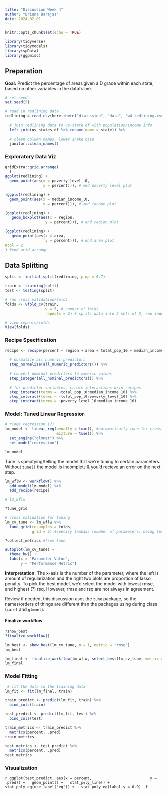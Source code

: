 ```yaml
---
title: "Discussion Week 4"
author: "Briana Barajas"
date: 2024-02-01
---
```


```r
knitr::opts_chunk$set(echo = TRUE)

library(tidyverse)
library(tidymodels)
library(spData)
library(ggpmisc)
```

## Preparation
__Goal:__ Predict the percentage of areas given a D grade within each state, based on other variables in the dataframe. 
```r
# set seed
set.seed(5)

# read in redlining data
redlining = read_csv(here::here("discussion", "data", "w4-redlining.csv")) %>% 
  
  # join redlining data to us-state-df with population/income info
  left_join(us_states_df %>% rename(name = state)) %>% 
  
  # clean column names, lower snake case
  janitor::clean_names()
```

### Exploratory Data Viz

```r
gridExtra::grid.arrange(
  (
ggplot(redlining) +
  geom_point(aes(x = poverty_level_10, 
                 y = percent))), # end poverty level plot

(ggplot(redlining) +
  geom_point(aes(x = median_income_10, 
                 y = percent))), # end income plot

(ggplot(redlining) +
   geom_boxplot(aes(x = region,
                  y = percent))), # end region plot

(ggplot(redlining) +
   geom_point(aes(x = area,
                  y = percent))), # end area plot
ncol = 2
) #end grid.arrange
```

## Data Splitting

```r
split <- initial_split(redlining, prop = 0.7)

train <- training(split)
test <- testing(split)

# run cross validation/folds
folds <- vfold_cv(train, 
                  v = 5, # number of folds
                  repeats = 2) # splits data into 2 sets of 5, run independently

# view repeats/folds 
View(folds)

```

### Recipe Specification

```r
recipe <- recipe(percent ~ region + area + total_pop_10 + median_income_10 + poverty_level_10, data = train) %>%
  
  # normalize all numeric predictors 
  step_normalize(all_numeric_predictors()) %>% 
  
  # convert nominal predictors to numeric values
  step_integer(all_nominal_predictors()) %>% 
  
  # for predictor variables, create interactions w/in recipes
  step_interact(terms = ~total_pop_10:median_income_10) %>%
  step_interact(terms = ~total_pop_10:poverty_level_10) %>% 
  step_interact(terms = ~poverty_level_10:median_income_10) 
```

### Model: Tuned Linear Regression

```r
# ridge regression (?)
lm_model <- linear_reg(penalty = tune(), #automatically tune for cross-validation
                       mixture = tune()) %>%
  set_engine("glmnet") %>% 
  set_mode("regression") 

lm_model
```

Tune is specifying/telling the model that we're tuning to certain parameters. Without `tune()` the model is incomplete & you'd recieve an error on the next step.

```r
lm_wflw <- workflow() %>% 
  add_model(lm_model) %>% 
  add_recipe(recipe)

# lm_wflw
```

```r
?tune_grid
```

```r
# cross validation for tuning
lm_cv_tune <- lm_wflw %>% 
  tune_grid(resamples = folds,
            grid = 5) #specify lambdas (number of parameters) being tested
```

```r
?collect_metrics #from tune
```

```r
autoplot(lm_cv_tune) +
  theme_bw() +
  labs(x = "Parameter Value",
       y = "Performance Metric")
```
__Interpretation:__  The x-asis is the number of the parameter, where the left is amount of regularization and the right two plots are proportion of lasso penalty. To pick the best model, we'd select the model with lowest rmse, and highest (?) rsq. However, rmse and rsq are not always in agreement.

Review if needed, this discussion uses the `tune` package, so the names/orders of things are different than the packages using during class (`caret` and `glmnet`).

#### Finalize workflow

```r
?show_best
?finalize_workflow()
```

```r
lm_best <- show_best(lm_cv_tune, n = 1, metric = "rmse")
lm_best

lm_final <- finalize_workflow(lm_wflw, select_best(lm_cv_tune, metric = 'rmse'))
lm_final
```

### Model Fitting

```r
 # fit the data to the training data
lm_fit <- fit(lm_final, train)
```

```r
train_predict <- predict(lm_fit, train) %>% 
  bind_cols(train)

test_predict <- predict(lm_fit, test) %>% 
  bind_cols(test)
```

```r
train_metrics <- train_predict %>% 
  metrics(percent, .pred)
train_metrics

test_metrics <- test_predict %>% 
  metrics(percent, .pred)
test_metrics
```

### Visualization

```r
ggplot(test_predict, aes(x = percent,
                         y = .pred)) +
  geom_point() +
  stat_poly_line() +
  stat_poly_eq(use_label("eq")) +
  stat_poly_eq(label.y = 0.9)
 f```

